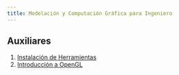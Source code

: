```yaml
---
title: Modelación y Computación Gráfica para Ingeniero
---
```

## Auxiliares
1. [Instalación de Herramientas](3501.1.qmd)
2. [Introducción a OpenGL](3501.2.qmd)
